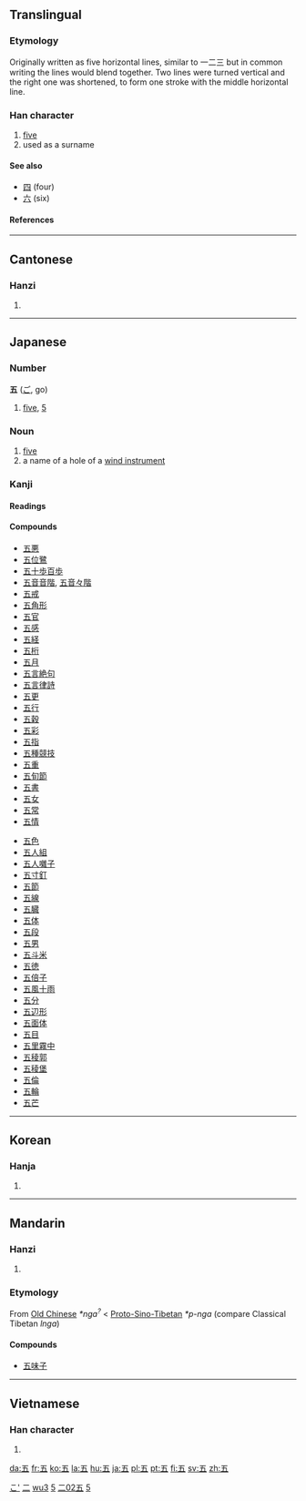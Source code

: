 {{see|伍}}<!-- may be replaced by zh-forms -->

==Translingual==
{{Han stroke|[[image:五-order.gif]]}}
{{Han stroke|[[image:五-bw.png|200px]]}}
===Etymology===
Originally written as five horizontal lines, similar to 一二三 but in common writing the lines would blend together. Two lines were turned vertical and the right one was shortened, to form one stroke with the middle horizontal line.
===Han character===
{{Han char|rn=7|rad=二|as=02|sn=4|four=1010<sub>7</sub>|canj=一木一 (MDM)}}
# [[five]]
# used as a surname
====See also====
* [[四]] (four)
* [[六]] (six)
====References====
{{Han ref|kx=0086.110|dkj=00257|dj=0178.040|hdz=10011.030|uh=4E94|ud=20116|bh=A4AD|bd=42157}}
----

==Cantonese==
===Hanzi===
{{yue-hanzi|jyut=|y=ng5}}
# {{defn|Cantonese}}

----
== Japanese ==
[[Category:1000 Japanese basic words|こ']]
===Number===
'''五''' ([[ご]], go)
# [[five]], [[5]]

=== Noun ===
{{ja-noun|k|hira=ご|rom=go|hidx=こ'}}
# [[five]]
# a name of a hole of a [[wind instrument]]

===Kanji===
{{ja-kanji|grade=|rs=二02}}
====Readings====
{{ja-readings|on=[[ご]] ([[go]])|kun=[[いつつ]] ([[五つ]], [[itsutsu]]), [[いつ]] ([[itsu]])}}
====Compounds====
{{top2}}
*[[五悪]]
*[[五位鷺]]
*[[五十歩百歩]]
*[[五音音階]], [[五音々階]]
*[[五戒]]
*[[五角形]]
*[[五官]]
*[[五感]]
*[[五経]]
*[[五桁]]
*[[五月]]
*[[五言絶句]]
*[[五言律詩]]
*[[五更]]
*[[五行]]
*[[五穀]]
*[[五彩]]
*[[五指]]
*[[五種競技]]
*[[五重]]
*[[五旬節]]
*[[五書]]
*[[五女]]
*[[五常]]
*[[五情]]
{{mid2}}
*[[五色]]
*[[五人組]]
*[[五人囃子]]
*[[五寸釘]]
*[[五節]]
*[[五線]]
*[[五臓]]
*[[五体]]
*[[五段]]
*[[五男]]
*[[五斗米]]
*[[五徳]]
*[[五倍子]]
*[[五風十雨]]
*[[五分]]
*[[五辺形]]
*[[五面体]]
*[[五目]]
*[[五里霧中]]
*[[五稜郭]]
*[[五稜堡]]
*[[五倫]]
*[[五輪]]
*[[五芒]]
{{bottom}}
----
==Korean==
===Hanja===
{{ko-hanja|hangeul=오|eumhun=다섯|rv=o|mr=o}}
# {{defn|Korean}}
----
==Mandarin==
===Hanzi===
{{cmn-hanzi|pin=[[wǔ]] (wu3)|wg=wu<sup>3</sup>}}
# {{defn|Mandarin}}

===Etymology===

From [[Old Chinese]] ''*nga<sup>?</sup>'' < [[Proto-Sino-Tibetan]] ''*p-nga'' (compare Classical Tibetan ''lnga'')

====Compounds====
*[[五味子]]
----
==Vietnamese==
===Han character===
{{vi-hantu|ngũ}}
# {{defn|Vietnamese}}




[[Category:zh-tw:Numbers|二]]
[[Category:zh-cn:Numbers|wu3]]
[[Category:Japanese numbers|5]]


[[Category:Grade 1 kanji|二02五]]


[[Category:Korean numbers|5]]

[[da:五]]
[[fr:五]]
[[ko:五]]
[[la:五]]
[[hu:五]]
[[ja:五]]
[[pl:五]]
[[pt:五]]
[[fi:五]]
[[sv:五]]
[[zh:五]]